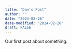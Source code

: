 ```yaml
---
title: "Dan's Post"
author: ""
date: "2024-02-26"
date-modified: "2024-02-26"
draft: FALSE
---
```


Our first post about something.
